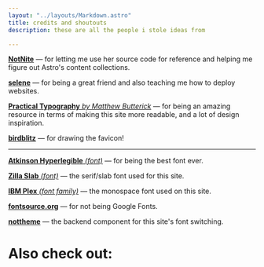 ```yaml
---
layout: "../layouts/Markdown.astro"
title: credits and shoutouts
description: these are all the people i stole ideas from

---
```


**[NotNite](https://notnite.com " ")** — for letting me use her source code for reference and helping me figure out Astro's content collections.

**[selene](https://goth.zip " ")** — for being a great friend and also teaching me how to deploy websites.

[**Practical Typography** *by Matthew Butterick*](https://practicaltypography.com/ " ") —
for being an amazing resource in terms of making this site more readable, and a lot of design inspiration.

**[birdblitz](https://bsky.app/profile/birdblitz.bsky.social " ")** — for drawing the favicon!
___

[**Atkinson Hyperlegible** *(font)*](https://www.brailleinstitute.org/freefont/ " ") —
for being the best font ever.

[**Zilla Slab** *(font)*](https://github.com/mozilla/zilla-slab " ") — the serif/slab font used for this site.

[**IBM Plex** *(font family)*](https://github.com/IBM/plex " ") — the monospace font used on this site.

[**fontsource.org**](https://fontsource.org/ " ") — for not being Google Fonts.

**[nottheme](https://github.com/NotNite/nottheme " ")** — the backend component for this site's font switching.

# Also check out: